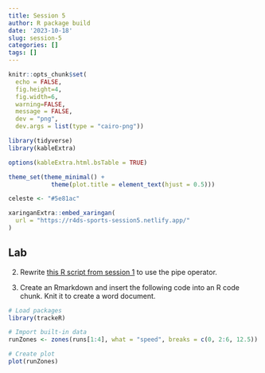 ```yaml
---
title: Session 5
author: R package build
date: '2023-10-18'
slug: session-5
categories: []
tags: []
---
```





```r
knitr::opts_chunk$set(
  echo = FALSE, 
  fig.height=4, 
  fig.width=6, 
  warning=FALSE, 
  message = FALSE,
  dev = "png", 
  dev.args = list(type = "cairo-png"))

library(tidyverse)
library(kableExtra)

options(kableExtra.html.bsTable = TRUE)

theme_set(theme_minimal() + 
            theme(plot.title = element_text(hjust = 0.5)))

celeste <- "#5e81ac"

```



```r
xaringanExtra::embed_xaringan(
  url = "https://r4ds-sports-session5.netlify.app/"
)
```


## Lab

2) Rewrite [this R script from session 1](./script.R) to use the pipe operator.


1) Create an Rmarkdown and insert the following code into an R code chunk. Knit it to create a word document. 

```r
# Load packages
library(trackeR)

# Import built-in data
runZones <- zones(runs[1:4], what = "speed", breaks = c(0, 2:6, 12.5))

# Create plot
plot(runZones)

```

